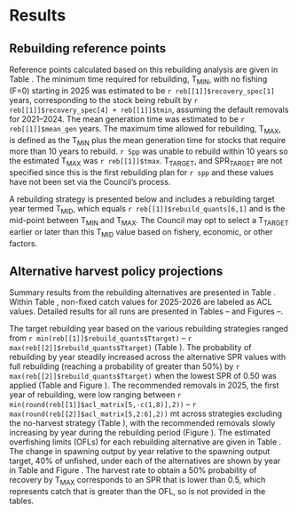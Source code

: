 # Results

## Rebuilding reference points

Reference points calculated based on this rebuilding analysis are given in Table \ref{tab:ref-points}. The minimum time required for rebuilding, $\text{T}_\text{MIN}$, with no fishing (F=0) starting in 2025 was estimated to be `r reb[[1]]$recovery_spec[1] ` years, corresponding to the stock being rebuilt by `r reb[[1]]$recovery_spec[4] + reb[[1]]$tmin `, assuming the default removals for 2021--2024. The mean generation time was estimated to be `r reb[[1]]$mean_gen ` years. The maximum time allowed for rebuilding, $\text{T}_\text{MAX}$, is defined as the $\text{T}_\text{MIN}$ plus the mean generation time for stocks that require more than 10 years to rebuild.  `r Spp` was unable to rebuild within 10 years so the estimated $\text{T}_\text{MAX}$ was `r reb[[1]]$tmax `. $\text{T}_\text{TARGET}$, and $\text{SPR}_\text{TARGET}$ are not specified since this is the first rebuilding plan for `r spp` and these values have not been set via the Council's process.

A rebuilding strategy is presented below and includes a rebuilding target year termed $\text{T}_\text{MID}$, which equals `r reb[[1]]$rebuild_quants[6,1]` and is the mid-point between $\text{T}_\text{MIN}$ and $\text{T}_\text{MAX}$. The Council may opt to select a $\text{T}_\text{TARGET}$ earlier or later than this $\text{T}_\text{MID}$ value based on fishery, economic, or other factors.

## Alternative harvest policy projections

Summary results from the rebuilding alternatives are presented in Table \ref{tab:reb-options}. Within Table \ref{tab:reb-options}, non-fixed catch values for 2025-2026 are labeled as ACL values. Detailed results for all runs are presented in Tables \ref{tab:prob-mat}--\ref{tab:rel-ssb-mat} and Figures \ref{fig:prob-fig}--\ref{fig:ssb-fig}.

The target rebuilding year based on the various rebuilding strategies ranged from `r min(reb[[1]]$rebuild_quants$Ttarget)` -- `r max(reb[[2]]$rebuild_quants$Ttarget)` (Table \ref{tab:reb-options}). The probability of rebuilding by year steadily increased across the alternative SPR values with full rebuilding (reaching a probability of greater than 50%) by `r max(reb[[2]]$rebuild_quants$Ttarget)` when the lowest SPR of 0.50 was applied (Table \ref{tab:prob-mat} and Figure \ref{fig:prob-fig}). The recommended removals in 2025, the first year of rebuilding, were low ranging between `r min(round(reb[[1]]$acl_matrix[5,-c(1,8)],2))` -- `r max(round(reb[[2]]$acl_matrix[5,2:6],2))` mt across strategies excluding the no-harvest strategy (Table \ref{tab:acl-mat}), with the recommended removals slowly increasing by year during the rebuilding period (Figure \ref{fig:acl-fig}). The estimated overfishing limits (OFLs) for each rebuilding alternative are given in Table \ref{tab:ofl-mat}. The change in spawning output by year relative to the spawning output target, 40% of unfished, under each of the alternatives are shown by year in Table \ref{tab:rel-ssb-mat} and Figure \ref{fig:rel-ssb-fig}. The harvest rate to obtain a 50% probability of recovery by $\text{T}_\text{MAX}$ corresponds to an SPR that is lower than 0.5, which represents catch that is greater than the OFL, so is not provided in the tables. 
